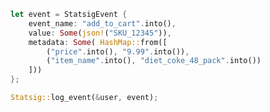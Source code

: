 ```rust
let event = StatsigEvent {
    event_name: "add_to_cart".into(),
    value: Some(json!("SKU_12345")),
    metadata: Some( HashMap::from([
        ("price".into(), "9.99".into()),
        ("item_name".into(), "diet_coke_48_pack".into())
    ]))
};

Statsig::log_event(&user, event);
```
